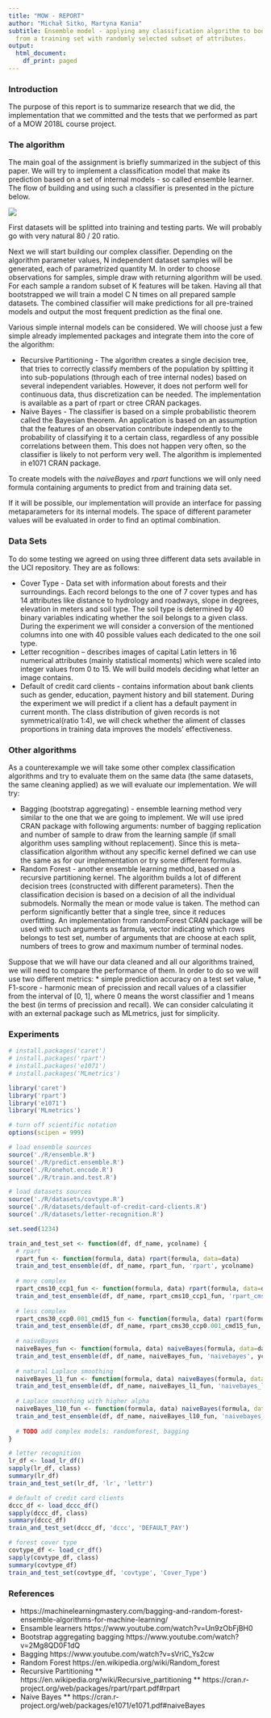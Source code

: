 ```yaml
---
title: "MOW - REPORT"
author: "Michał Sitko, Martyna Kania"
subtitle: Ensemble model - applying any classification algorithm to bootstrap samples
  from a training set with randomly selected subset of attributes.
output:
  html_document:
    df_print: paged
---
```


### Introduction
The purpose of this report is to summarize research that we did, the implementation that we committed and the tests that we performed as part of a MOW 2018L course project.

### The algorithm
The main goal of the assignment is briefly summarized in the subject of this paper. We will try to implement a classification model that make its prediction based on a set of internal models - so called ensemble learner. The flow of building and using such a classifier is presented in the picture below.

![](./assets/scheme.png)

First datasets will be splitted into training and testing parts. We will probably go with very natural 80 / 20 ratio.

Next we will start building our complex classifier. Depending on the algorithm parameter values, N independent dataset samples will be generated, each of parametrized quantity M. In order to choose observations for samples, simple draw with returning algorithm will be used. For each sample a random subset of K features will be taken. Having all that bootstrapped we will train a model C N times on all prepared sample datasets. The combined classifier will make predictions for all pre-trained models and output the most frequent prediction as the final one.

Various simple internal models can be considered. We will choose just a few simple already implemented packages and integrate them into the core of the algorithm:

* Recursive Partitioning - The algorithm creates a single decision tree, that tries to correctly classify members of the population by splitting it into sub-populations (through each of tree internal nodes) based on several independent variables. However, it does not perform well for continuous data, thus discretization can be needed. The implementation is available as a part of rpart or ctree CRAN packages.
* Naive Bayes - The classifier is based on a simple probabilistic theorem called the Bayesian theorem. An application is based on an assumption that the features of an observation contribute independently to the probability of classifying it to a certain class, regardless of any possible correlations between them. This does not happen very often, so the classifier is likely to not perform very well. The algorithm is implemented in e1071 CRAN package. 

To create models with the *naiveBayes* and *rpart* functions we will only need formula containing arguments to predict from and training data set.

If it will be possible, our implementation will provide an interface for passing metaparameters for its internal models. The space of different parameter values will be evaluated in order to find an optimal combination.

### Data Sets
To do some testing we agreed on using three different data sets available in the UCI repository. They are as follows:

* Cover Type - Data set with information about forests and their surroundings.  Each record belongs to the one of 7 cover types and has 14 attributes like distance to hydrology and roadways, slope in degrees, elevation in meters and soil type. The soil type is determined by 40 binary variables indicating whether the soil belongs to a given class. During the experiment we will consider a conversion of the mentioned columns into one with 40 possible values each dedicated to the one soil type.
* Letter recognition –  describes images of capital Latin letters in 16 numerical attributes (mainly statistical moments) which were scaled into integer values from 0 to 15. We will build models deciding what letter an image contains.
* Default of credit card clients - contains information about bank clients such as gender, education, payment history and bill statement. During the experiment we will predict if a client has a default payment in current month.  The class distribution of given records is not symmetrical(ratio 1:4), we will check whether the aliment of classes proportions in training data improves the models’ effectiveness.

### Other algorithms
As a counterexample we will take some other complex classification algorithms and try to evaluate them on the same data (the same datasets, the same cleaning applied) as we will evaluate our implementation. We will try:

* Bagging (bootstrap aggregating) - ensemble learning method very similar to the one that we are going to implement. We will use ipred CRAN package with following arguments: number of bagging replication and number of sample to draw from the learning sample (if small algorithm uses sampling without replacement). Since this is meta-classification algorithm without any specific kernel defined we can use the same as for our implementation or try some different formulas.
* Random Forest - another ensemble learning method, based on a recursive partitioning kernel. The algorithm builds a lot of different decision trees (constructed with different parameters). Then the classification decision is based on a decision of all the individual submodels. Normally the mean or mode value is taken. The method can perform significantly better that a single tree, since it reduces overfitting. An implementation from randomForest CRAN package will be used with such arguments as farmula, vector indicating which rows belongs to test set, number of arguments that are choose at each split, numbers of trees to grow and maximum number of terminal nodes.

Suppose that we will have our data cleaned and all our algorithms trained, we will need to compare the performance of them. In order to do so we will use two different metrics:
* simple prediction accuracy on a test set value,
* F1-score - harmonic mean of precission and recall values of a classifier from the interval of [0, 1], where 0 means the worst classifier and 1 means the best (in terms of precission and recall). We can consider calculating it with an external package such as MLmetrics, just for simplicity.

### Experiments
```r
# install.packages('caret')
# install.packages('rpart')
# install.packages('e1071')
# install.packages('MLmetrics')

library('caret')
library('rpart')
library('e1071')
library('MLmetrics')

# turn off scientific notation
options(scipen = 999)

# load ensemble sources
source('./R/ensemble.R')
source('./R/predict.ensemble.R')
source('./R/onehot.encode.R')
source('./R/train.and.test.R')

# load datasets sources
source('./R/datasets/covtype.R')
source('./R/datasets/default-of-credit-card-clients.R')
source('./R/datasets/letter-recognition.R')

set.seed(1234)

train_and_test_set <- function(df, df_name, ycolname) {
  # rpart
  rpart_fun <- function(formula, data) rpart(formula, data=data)
  train_and_test_ensemble(df, df_name, rpart_fun, 'rpart', ycolname)
  
  # more complex
  rpart_cms10_ccp1_fun <- function(formula, data) rpart(formula, data=data, control=rpart.control(minsplit=10, cp=1))
  train_and_test_ensemble(df, df_name, rpart_cms10_ccp1_fun, 'rpart_cms10_ccp1', ycolname, bag_nsets=c(10, 100), bag_nfeatures=c(3, 7))
  
  # less complex
  rpart_cms30_ccp0.001_cmd15_fun <- function(formula, data) rpart(formula, data=data, control=rpart.control(minsplit=30, cp=0.001, maxdepth=15))
  train_and_test_ensemble(df, df_name, rpart_cms30_ccp0.001_cmd15_fun, 'rpart_cms30_ccp0.001_cmd15', ycolname, bag_nsets=c(10, 100), bag_nfeatures=c(3, 7))
  
  # naiveBayes
  naiveBayes_fun <- function(formula, data) naiveBayes(formula, data=data)
  train_and_test_ensemble(df, df_name, naiveBayes_fun, 'naivebayes', ycolname)
  
  # natural Laplace smoothing
  naiveBayes_l1_fun <- function(formula, data) naiveBayes(formula, data=data, laplace=1.0)
  train_and_test_ensemble(df, df_name, naiveBayes_l1_fun, 'naivebayes_l1', ycolname, bag_nsets=c(10, 100), bag_nfeatures=c(3, 7))
  
  # Laplace smoothing with higher alpha
  naiveBayes_l10_fun <- function(formula, data) naiveBayes(formula, data=data, laplace=10.0)
  train_and_test_ensemble(df, df_name, naiveBayes_l10_fun, 'naivebayes_l10', ycolname, bag_nsets=c(10, 100), bag_nfeatures=c(3, 7))
  
  # TODO add complex models: randomforest, bagging
}

# letter recognition
lr_df <- load_lr_df()
sapply(lr_df, class)
summary(lr_df)
train_and_test_set(lr_df, 'lr', 'lettr')

# default of credit card clients
dccc_df <- load_dccc_df()
sapply(dccc_df, class)
summary(dccc_df)
train_and_test_set(dccc_df, 'dccc', 'DEFAULT_PAY')

# forest cover type
covtype_df <- load_cr_df()
sapply(covtype_df, class)
summary(covtype_df)
train_and_test_set(covtype_df, 'covtype', 'Cover_Type')

```

### References

* https://machinelearningmastery.com/bagging-and-random-forest-ensemble-algorithms-for-machine-learning/
* Ensamble learners
https://www.youtube.com/watch?v=Un9zObFjBH0
* Bootstrap aggregating bagging
https://www.youtube.com/watch?v=2Mg8QD0F1dQ
* Bagging
https://www.youtube.com/watch?v=sVriC_Ys2cw
* Random Forest
https://en.wikipedia.org/wiki/Random_forest 
* Recursive Partitioning
** https://en.wikipedia.org/wiki/Recursive_partitioning
** https://cran.r-project.org/web/packages/rpart/rpart.pdf#rpart
* Naive Bayes
** https://cran.r-project.org/web/packages/e1071/e1071.pdf#naiveBayes
